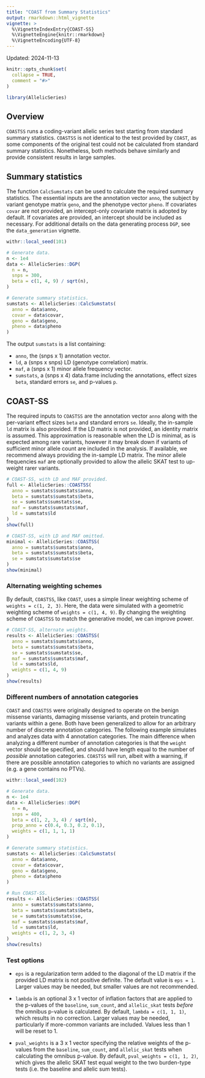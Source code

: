 ```yaml
---
title: "COAST from Summary Statistics"
output: rmarkdown::html_vignette
vignette: >
  %\VignetteIndexEntry{COAST-SS}
  %\VignetteEngine{knitr::rmarkdown}
  %\VignetteEncoding{UTF-8}
---
```


Updated: 2024-11-13

```r
knitr::opts_chunk$set(
  collapse = TRUE,
  comment = "#>"
)
```

```r
library(AllelicSeries)
```

## Overview

`COASTSS` runs a coding-variant allelic series test starting from standard summary statistics. `COASTSS` is not identical to the test provided by `COAST`, as some components of the original test could not be calculated from standard summary statistics. Nonetheless, both methods behave similarly and provide consistent results in large samples. 


## Summary statistics

The function `CalcSumstats` can be used to calculate the required summary statistics. The essential inputs are the annotation vector `anno`, the subject by variant genotype matrix `geno`, and the phenotype vector `pheno`. If covariates `covar` are not provided, an intercept-only covariate matrix is adopted by default. If covariates are provided, an intercept should be included as necessary. For additional details on the data generating process `DGP`, see the `data_generation` vignette.

```r
withr::local_seed(101)

# Generate data.
n <- 1e4
data <- AllelicSeries::DGP(
  n = n,
  snps = 300,
  beta = c(1, 4, 9) / sqrt(n),
)

# Generate summary statistics.
sumstats <- AllelicSeries::CalcSumstats(
  anno = data$anno,
  covar = data$covar,
  geno = data$geno,
  pheno = data$pheno
)
```

The output `sumstats` is a list containing:

* `anno`, the (snps x 1) annotation vector.
* `ld`, a (snps x snps) LD (genotype correlation) matrix.
* `maf`, a (snps x 1) minor allele frequency vector.
* `sumstats`, a (snps x 4) data.frame including the annotations, effect sizes `beta`, standard errors `se`, and p-values `p`.

## COAST-SS

The required inputs to `COASTSS` are the annotation vector `anno` along with the per-variant effect sizes `beta` and standard errors `se`. Ideally, the in-sample `ld` matrix is also provided. If the LD matrix is not provided, an identity matrix is assumed. This approximation is reasonable when the LD is minimal, as is expected among rare variants, however it may break down if variants of sufficient minor allele count are included in the analysis. If available, we recommend always providing the in-sample LD matrix. The minor allele frequencies `maf` are optionally provided to allow the allelic SKAT test to up-weight rarer variants. 

```r
# COAST-SS, with LD and MAF provided.
full <- AllelicSeries::COASTSS(
  anno = sumstats$sumstats$anno,
  beta = sumstats$sumstats$beta,
  se = sumstats$sumstats$se,
  maf = sumstats$sumstats$maf,
  ld = sumstats$ld
)
show(full)

# COAST-SS, with LD and MAF omitted.
minimal <- AllelicSeries::COASTSS(
  anno = sumstats$sumstats$anno,
  beta = sumstats$sumstats$beta,
  se = sumstats$sumstats$se
)
show(minimal)
```

### Alternating weighting schemes

By default, `COASTSS`, like `COAST`, uses a simple linear weighting scheme of `weights = c(1, 2, 3)`. Here, the data were simulated with a geometric weighting scheme of `weights = c(1, 4, 9)`. By changing the weighting scheme of `COASTSS` to match the generative model, we can improve power. 

```r
# COAST-SS, alternate weights.
results <- AllelicSeries::COASTSS(
  anno = sumstats$sumstats$anno,
  beta = sumstats$sumstats$beta,
  se = sumstats$sumstats$se,
  maf = sumstats$sumstats$maf,
  ld = sumstats$ld,
  weights = c(1, 4, 9)
)
show(results)
```

### Different numbers of annotation categories

`COAST` and `COASTSS` were originally designed to operate on the benign missense variants, damaging missense variants, and protein truncating variants within a gene. Both have been generalized to allow for an arbitrary number of discrete annotation categories. The following example simulates and analyzes data with 4 annotation categories. The main difference when analyzing a different number of annotation categories is that the `weight` vector should be specified, and should have length equal to the number of *possible* annotation categories. `COASTSS` will run, albeit with a warning, if there are possible annotation categories to which no variants are assigned (e.g. a gene contains no PTVs). 

```r
withr::local_seed(102)

# Generate data.
n <- 1e4
data <- AllelicSeries::DGP(
  n = n,
  snps = 400,
  beta = c(1, 2, 3, 4) / sqrt(n),
  prop_anno = c(0.4, 0.3, 0.2, 0.1),
  weights = c(1, 1, 1, 1)
)

# Generate summary statistics.
sumstats <- AllelicSeries::CalcSumstats(
  anno = data$anno,
  covar = data$covar,
  geno = data$geno,
  pheno = data$pheno
)

# Run COAST-SS.
results <- AllelicSeries::COASTSS(
  anno = sumstats$sumstats$anno,
  beta = sumstats$sumstats$beta,
  se = sumstats$sumstats$se,
  maf = sumstats$sumstats$maf,
  ld = sumstats$ld,
  weights = c(1, 2, 3, 4)
)
show(results)
```

### Test options

* `eps` is a regularization term added to the diagonal of the LD matrix if the provided LD matrix is not positive definite. The default value is `eps = 1`. Larger values may be needed, but smaller values are not recommended.

* `lambda` is an optional 3 x 1 vector of inflation factors that are applied to the p-values of the `baseline`, `sum_count`, and `allelic_skat` tests *before* the omnibus p-value is calculated. By default, `lambda = c(1, 1, 1)`, which results in no correction. Larger values may be needed, particularly if more-common variants are included. Values less than 1 will be reset to 1.

* `pval_weights` is a 3 x 1 vector specifying the relative weights of the p-values from the `baseline`, `sum_count`, and `allelic_skat` tests when calculating the omnibus p-value. By default, `pval_weights = c(1, 1, 2)`, which gives the allelic SKAT test equal weight to the two burden-type tests (i.e. the baseline and allelic sum tests).

